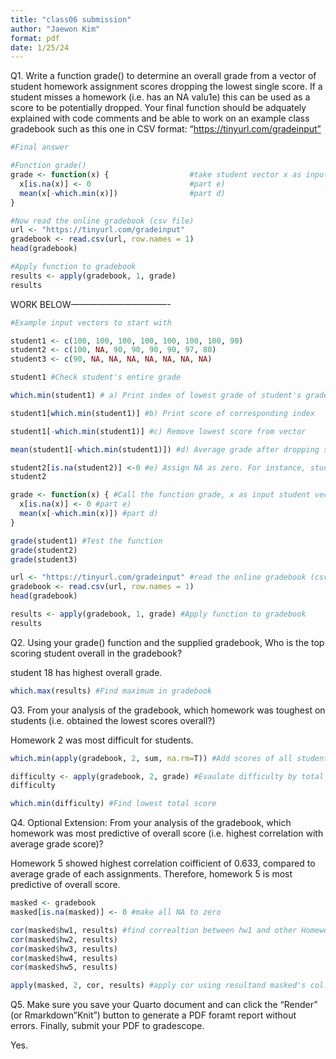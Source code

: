 ```yaml
---
title: "class06 submission"
author: "Jaewon Kim"
format: pdf
date: 1/25/24
---
```


Q1. Write a function grade() to determine an overall grade from a vector of student homework assignment scores dropping the lowest single score. If a student misses a homework (i.e. has an NA valu1e) this can be used as a score to be potentially dropped. Your final function should be adquately explained with code comments and be able to work on an example class gradebook such as this one in CSV format: “<https://tinyurl.com/gradeinput”>

```r

#Final answer

#Function grade() 
grade <- function(x) {                  #take student vector x as input
  x[is.na(x)] <- 0                      #part e)
  mean(x[-which.min(x)])                #part d)
}

#Now read the online gradebook (csv file)
url <- "https://tinyurl.com/gradeinput"
gradebook <- read.csv(url, row.names = 1)
head(gradebook)

#Apply function to gradebook
results <- apply(gradebook, 1, grade)
results
```


WORK BELOW----------------------------------


```r
#Example input vectors to start with

student1 <- c(100, 100, 100, 100, 100, 100, 100, 90)
student2 <- c(100, NA, 90, 90, 90, 90, 97, 80)
student3 <- c(90, NA, NA, NA, NA, NA, NA, NA)

student1 #Check student's entire grade

which.min(student1) # a) Print index of lowest grade of student's grade

student1[which.min(student1)] #b) Print score of corresponding index

student1[-which.min(student1)] #c) Remove lowest score from vector

mean(student1[-which.min(student1)]) #d) Average grade after dropping score

student2[is.na(student2)] <-0 #e) Assign NA as zero. For instance, student 2
student2

grade <- function(x) { #Call the function grade, x as input student vector
  x[is.na(x)] <- 0 #part e)
  mean(x[-which.min(x)]) #part d)
}

grade(student1) #Test the function
grade(student2)
grade(student3)

url <- "https://tinyurl.com/gradeinput" #read the online gradebook (csv file)
gradebook <- read.csv(url, row.names = 1)
head(gradebook)

results <- apply(gradebook, 1, grade) #Apply function to gradebook
results
```



Q2. Using your grade() function and the supplied gradebook, Who is the top scoring student overall in the gradebook?

student 18 has highest overall grade.
```r
which.max(results) #Find maximum in gradebook
```



Q3. From your analysis of the gradebook, which homework was toughest on students (i.e. obtained the lowest scores overall?)

Homework 2 was most difficult for students.
```r
which.min(apply(gradebook, 2, sum, na.rm=T)) #Add scores of all students

difficulty <- apply(gradebook, 2, grade) #Evaulate difficulty by total scores
difficulty

which.min(difficulty) #Find lowest total score
```



Q4. Optional Extension: From your analysis of the gradebook, which homework was most predictive of overall score (i.e. highest correlation with average grade score)?

Homework 5 showed highest correlation coifficient of 0.633, compared to average grade of each assignments. Therefore, homework 5 is most predictive of overall score.
```r
masked <- gradebook
masked[is.na(masked)] <- 0 #make all NA to zero

cor(masked$hw1, results) #find correaltion between hw1 and other Homeworks.
cor(masked$hw2, results)
cor(masked$hw3, results) 
cor(masked$hw4, results)
cor(masked$hw5, results)

apply(masked, 2, cor, results) #apply cor using resultand masked's col.
```

Q5. Make sure you save your Quarto document and can click the “Render” (or Rmarkdown”Knit”) button to generate a PDF foramt report without errors. Finally, submit your PDF to gradescope.

Yes.